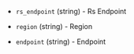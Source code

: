 <!-- Code generated from the comments of the AlicloudAccessConfig struct in builder/ecs/access_config.go; DO NOT EDIT MANUALLY -->

- `rs_endpoint` (string) - Rs Endpoint

- `region` (string) - Region

- `endpoint` (string) - Endpoint

<!-- End of code generated from the comments of the AlicloudAccessConfig struct in builder/ecs/access_config.go; -->
